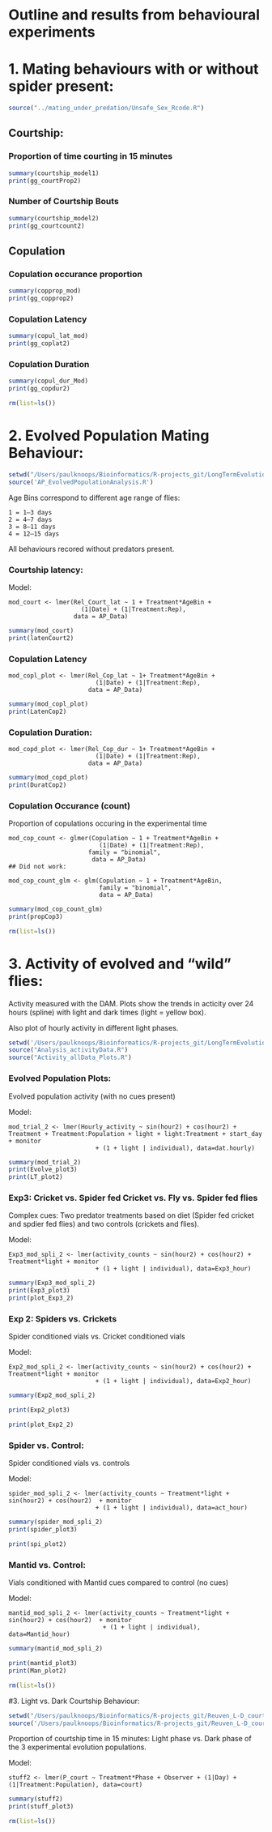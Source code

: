 # Outline and results from behavioural experiments

# 1. Mating behaviours with or without spider present:

```r
source("../mating_under_predation/Unsafe_Sex_Rcode.R")
```

## Courtship:

### Proportion of time courting in 15 minutes
```r
summary(courtship_model1)
print(gg_courtProp2)
```

### Number of Courtship Bouts

```r
summary(courtship_model2)
print(gg_courtcount2)
```

## Copulation

### Copulation occurance proportion
```r
summary(copprop_mod)
print(gg_copprop2)
```

### Copulation Latency
```r
summary(copul_lat_mod)
print(gg_coplat2)
```

### Copulation Duration
```r
summary(copul_dur_Mod)
print(gg_copdur2)
```

```r
rm(list=ls())
```


# 2. Evolved Population Mating Behaviour:
```r
setwd("/Users/paulknoops/Bioinformatics/R-projects_git/LongTermEvolution_Data-Code/PredationCourtship/scripts")
source('AP_EvolvedPopulationAnalysis.R')
```

Age Bins correspond to different age range of flies:
```
1 = 1–3 days
2 = 4–7 days
3 = 8–11 days
4 = 12–15 days
```

All behaviours recored without predators present.

### Courtship latency:
Model:
```
mod_court <- lmer(Rel_Court_lat ~ 1 + Treatment*AgeBin + 
                    (1|Date) + (1|Treatment:Rep), 
                  data = AP_Data)
```
```r
summary(mod_court)
print(latenCourt2)
```

### Copulation Latency
```
mod_copl_plot <- lmer(Rel_Cop_lat ~ 1+ Treatment*AgeBin + 
                        (1|Date) + (1|Treatment:Rep), 
                      data = AP_Data)
```
```r
summary(mod_copl_plot)
print(LatenCop2)
```

### Copulation Duration: 
```
mod_copd_plot <- lmer(Rel_Cop_dur ~ 1+ Treatment*AgeBin + 
                        (1|Date) + (1|Treatment:Rep), 
                      data = AP_Data)
```
```r
summary(mod_copd_plot)
print(DuratCop2)

```

### Copulation Occurance (count)

Proportion of copulations occuring in the experimental time
```
mod_cop_count <- glmer(Copulation ~ 1 + Treatment*AgeBin + 
                         (1|Date) + (1|Treatment:Rep), 
                      family = "binomial", 
                       data = AP_Data)
## Did not work:
                       
mod_cop_count_glm <- glm(Copulation ~ 1 + Treatment*AgeBin, 
                         family = "binomial", 
                         data = AP_Data)
```
```r
summary(mod_cop_count_glm)
print(propCop3)
```

```r
rm(list=ls())
```

# 3. Activity of evolved and "wild" flies:

Activity measured with the DAM. Plots show the trends in acticity over 24 hours (spline) with light and dark times (light = yellow box).

Also plot of hourly activity in different light phases.

```r
setwd('/Users/paulknoops/Bioinformatics/R-projects_git/LongTermEvolution_Data-Code/Predation_ActivityAggregation/scripts')
source("Analysis_activityData.R")
source("Activity_allData_Plots.R")
```


### Evolved Population Plots:
Evolved population activity (with no cues present)

Model:
```
mod_trial_2 <- lmer(Hourly_activity ~ sin(hour2) + cos(hour2) + Treatment + Treatment:Population + light + light:Treatment + start_day + monitor
                        + (1 + light | individual), data=dat.hourly)
```
```r
summary(mod_trial_2)
print(Evolve_plot3)
print(LT_plot2)
```

### Exp3: Cricket vs. Spider fed Cricket vs. Fly vs. Spider fed flies
Complex cues: Two predator treatments based on diet (Spider fed cricket and spdier fed flies) and two controls (crickets and flies).

Model:
```
Exp3_mod_spli_2 <- lmer(activity_counts ~ sin(hour2) + cos(hour2) + Treatment*light + monitor
                        + (1 + light | individual), data=Exp3_hour)
```

```r
summary(Exp3_mod_spli_2)
print(Exp3_plot3)
print(plot_Exp3_2)
```


### Exp 2: Spiders vs. Crickets
Spider conditioned vials vs. Cricket conditioned vials

Model:
```
Exp2_mod_spli_2 <- lmer(activity_counts ~ sin(hour2) + cos(hour2) + Treatment*light + monitor
                        + (1 + light | individual), data=Exp2_hour)
```
```r
summary(Exp2_mod_spli_2)

print(Exp2_plot3)

print(plot_Exp2_2)
```


### Spider vs. Control:

Spider conditioned vials vs. controls

Model:
```
spider_mod_spli_2 <- lmer(activity_counts ~ Treatment*light + sin(hour2) + cos(hour2)  + monitor
                        + (1 + light | individual), data=act_hour)
```

```r
summary(spider_mod_spli_2)
print(spider_plot3)

print(spi_plot2)

```

### Mantid vs. Control:

Vials conditioned with Mantid cues compared to control (no cues)

Model:
```
mantid_mod_spli_2 <- lmer(activity_counts ~ Treatment*light + sin(hour2) + cos(hour2)  + monitor
                          + (1 + light | individual), data=Mantid_hour)
```

```r
summary(mantid_mod_spli_2)

print(mantid_plot3)
print(Man_plot2)
```


```r
rm(list=ls())
```


#3. Light vs. Dark Courtship Behaviour:
```r
setwd("/Users/paulknoops/Bioinformatics/R-projects_git/Reuven_L-D_courtshipEvolvedPop")
source('/Users/paulknoops/Bioinformatics/R-projects_git/Reuven_L-D_courtshipEvolvedPop/L-D_courtshipAnalysis.R')
```

Proportion of courtship time in 15 minutes: Light phase vs. Dark phase of the 3 experimental evolution populations.

Model:
```
stuff2 <- lmer(P_court ~ Treatment*Phase + Observer + (1|Day) + (1|Treatment:Population), data=court)
```

```r
summary(stuff2)
print(stuff_plot3)
```

```r
rm(list=ls())
```


